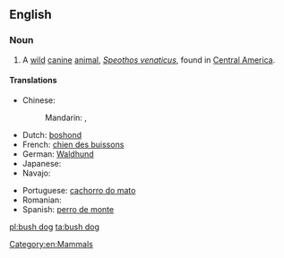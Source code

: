==English==
{{wikipedia}}

===Noun===
{{en-noun|head=[[bush]] [[dog]]}}

# A [[wild]] [[canine]] [[animal]], ''[[Speothos venaticus]]'', found in [[Central America]].

====Translations====
{{trans-top|a wild canine animal}}
* Chinese:
*: Mandarin: {{t|cmn|藪犬|sc=Hani}}, {{t|cmn|薮犬|tr=sǒuquǎn|Hani}}
* Dutch: [[boshond]] {{m}}
* French: [[chien des buissons]] {{m}}
* German: [[Waldhund]] {{m}}
* Japanese: {{t+|ja|藪犬|tr=[[やぶいぬ]], [[yabuinu]]|sc=Jpan}}
* Navajo: {{tø|nv|Shádiʼááhdę́ę́ʼ hodíłchʼil mąʼii}}
{{trans-mid}}
* Portuguese: [[cachorro do mato]] {{m}}
* Romanian: {{t-|ro|câinele de tufiș|m}}
* Spanish: [[perro de monte]] {{m}}
{{trans-bottom}}

[[Category:en:Mammals]]

[[pl:bush dog]]
[[ta:bush dog]]